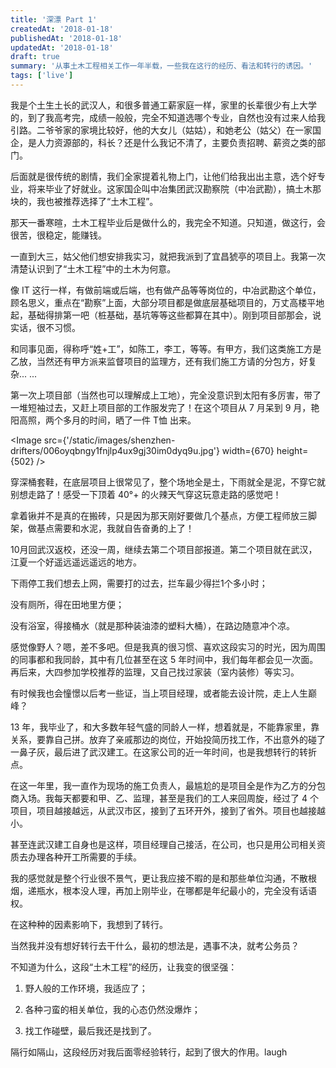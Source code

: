 ```yaml
---
title: '深漂 Part 1'
createdAt: '2018-01-18'
publishedAt: '2018-01-18'
updatedAt: '2018-01-18'
draft: true
summary: '从事土木工程相关工作一年半载，一些我在这行的经历、看法和转行的诱因。'
tags: ['live']
---
```


我是个土生土长的武汉人，和很多普通工薪家庭一样，家里的长辈很少有上大学的，到了我高考完，成绩一般般，完全不知道选哪个专业，自然也没有过来人给我引路。二爷爷家的家境比较好，他的大女儿（姑姑），和她老公（姑父）在一家国企，是人力资源部的，科长？还是什么我记不清了，主要负责招聘、薪资之类的部门。

后面就是很传统的剧情，我们全家提着礼物上门，让他们给我出出主意，选个好专业，将来毕业了好就业。这家国企叫中冶集团武汉勘察院（中冶武勘），搞土木那块的，我也被推荐选择了“土木工程”。

那天一番寒暄，土木工程毕业后是做什么的，我完全不知道。只知道，做这行，会很苦，很稳定，能赚钱。

一直到大三，姑父他们想安排我实习，就把我派到了宜昌猇亭的项目上。我第一次清楚认识到了“土木工程”中的土木为何意。

像 IT 这行一样，有做前端或后端，也有做产品等等岗位的，中冶武勘这个单位，顾名思义，重点在“勘察”上面，大部分项目都是做底层基础项目的，万丈高楼平地起，基础得排第一吧（桩基础，基坑等等这些都算在其中）。刚到项目部那会，说实话，很不习惯。

和同事见面，得称呼“姓+工”，如陈工，李工，等等。有甲方，我们这类施工方是乙放，当然还有甲方派来监督项目的监理方，还有我们施工方请的分包方，好复杂... ... 

第一次上项目部（当然也可以理解成上工地），完全没意识到太阳有多厉害，带了一堆短袖过去，又赶上项目部的工作服发完了！在这个项目从 7 月呆到 9 月，艳阳高照，两个多月的时间，晒了一件 T恤 出来。

<Image src={'/static/images/shenzhen-drifters/006oyqbngy1fnjlp4ux9gj30im0dyq9u.jpg'} width={670} height={502} />

穿深桶套鞋，在底层项目上很常见了，整个场地全是土，下雨就全是泥，不穿它就别想走路了！感受一下顶着 40°+ 的火辣天气穿这玩意走路的感觉吧！

拿着锹并不是真的在搬砖，只是因为那天刚好要做几个基点，方便工程师放三脚架，做基点需要和水泥，我就自告奋勇的上了！

10月回武汉返校，还没一周，继续去第二个项目部报道。第二个项目就在武汉，江夏一个好遥远遥远遥远的地方。

下雨停工我们想去上网，需要打的过去，拦车最少得拦1个多小时；

没有厕所，得在田地里方便；

没有浴室，得接桶水（就是那种装油漆的塑料大桶），在路边随意冲个凉。

感觉像野人？嗯，差不多吧。但是我真的很习惯、喜欢这段实习的时光，因为周围的同事都和我同龄，其中有几位甚至在这 5 年时间中，我们每年都会见一次面。再后来，大四参加学校推荐的监理，又自己找过家装（室内装修）等实习。

有时候我也会憧憬以后考一些证，当上项目经理，或者能去设计院，走上人生巅峰？

13 年，我毕业了，和大多数年轻气盛的同龄人一样，想着就是，不能靠家里，靠关系，要靠自己拼。放弃了亲戚那边的岗位，开始投简历找工作，不出意外的碰了一鼻子灰，最后进了武汉建工。在这家公司的近一年时间，也是我想转行的转折点。

在这一年里，我一直作为现场的施工负责人，最尴尬的是项目全是作为乙方的分包商入场。我每天都要和甲、乙、监理，甚至是我们的工人来回周旋，经过了 4 个项目，项目越接越远，从武汉市区，接到了五环开外，接到了省外。项目也越接越小。

甚至连武汉建工自身也是这样，项目经理自己接活，在公司，也只是用公司相关资质去办理各种开工所需要的手续。

我的感觉就是整个行业很不景气，更让我应接不暇的是和那些单位沟通，不散根烟，递瓶水，根本没人理，再加上刚毕业，在哪都是年纪最小的，完全没有话语权。

在这种种的因素影响下，我想到了转行。

当然我并没有想好转行去干什么，最初的想法是，遇事不决，就考公务员？

不知道为什么，这段“土木工程”的经历，让我变的很坚强：

1. 野人般的工作环境，我适应了；

2. 各种刁蛮的相关单位，我的心态仍然没爆炸；

3. 找工作碰壁，最后我还是找到了。

隔行如隔山，这段经历对我后面零经验转行，起到了很大的作用。laugh